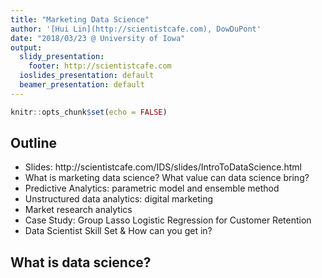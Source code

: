 ```yaml
---
title: "Marketing Data Science"
author: '[Hui Lin](http://scientistcafe.com), DowDuPont'
date: "2018/03/23 @ University of Iowa"
output:
  slidy_presentation:
    footer: http://scientistcafe.com
  ioslides_presentation: default
  beamer_presentation: default
---
```


```r
knitr::opts_chunk$set(echo = FALSE)
```

## Outline

- Slides: http://scientistcafe.com/IDS/slides/IntroToDataScience.html
- What is marketing data science? What value can data science bring?
- Predictive Analytics: parametric model and ensemble method
- Unstructured data analytics: digital marketing
- Market research analytics
- Case Study: Group Lasso Logistic Regression for Customer Retention
- Data Scientist Skill Set & How can you get in?

## What is data science? 